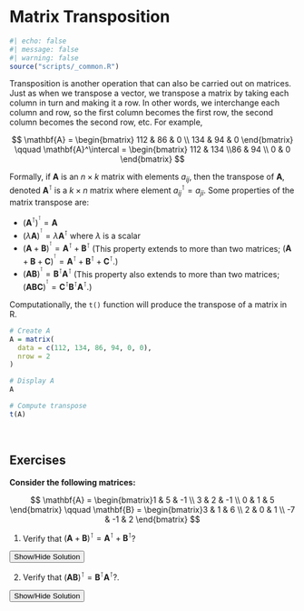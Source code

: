 # Matrix Transposition

```r
#| echo: false
#| message: false
#| warning: false
source("scripts/_common.R")
```


Transposition is another operation that can also be carried out on matrices. Just as when we transpose a vector, we transpose a matrix by taking each column in turn and making it a row. In other words, we interchange each column and row, so the first column becomes the first row, the second column becomes the second row, etc. For example,

$$
\mathbf{A} = \begin{bmatrix}
112 & 86 & 0 \\ 134 & 94 & 0
\end{bmatrix} \qquad 
\mathbf{A}^\intercal = \begin{bmatrix}
112 & 134 \\86 & 94 \\ 0 & 0
\end{bmatrix}
$$

Formally, if **A** is an $n \times k$ matrix with elements $a_{ij}$, then the transpose of **A**, denoted $\mathbf{A}^\intercal$ is a $k \times n$ matrix where element $a^\intercal_{ij}=a_{ji}$. Some properties of the matrix transpose are:

- $(\mathbf{A}^{\intercal}) ^{^{\intercal}} = \mathbf{A}$
- $(\lambda\mathbf{A})^{^{\intercal}} = \lambda \mathbf{A}^{\intercal}$ where $\lambda$ is a scalar
- $(\mathbf{A} + \mathbf{B})^{^{\intercal}} = \mathbf{A}^{\intercal} + \mathbf{B}^{\intercal}$ (This property extends to more than two matrices; $(\mathbf{A} + \mathbf{B} + \mathbf{C})^{^{\intercal}} = \mathbf{A}^{\intercal} + \mathbf{B}^{\intercal} + \mathbf{C}^{\intercal}$.)
- $(\mathbf{A}\mathbf{B})^{^{\intercal}} = \mathbf{B}^{\intercal} \mathbf{A}^{\intercal}$ (This property also extends to more than two matrices; $(\mathbf{A}\mathbf{B}\mathbf{C})^{^{\intercal}} = \mathbf{C}^{\intercal}\mathbf{B}^{\intercal} \mathbf{A}^{\intercal}$.)


Computationally, the `t()` function will produce the transpose of a matrix in R.

```r
# Create A
A = matrix(
  data = c(112, 134, 86, 94, 0, 0),
  nrow = 2
)

# Display A
A

# Compute transpose
t(A)
```


<br />


## Exercises {-}

**Consider the following matrices:**

$$
\mathbf{A} = \begin{bmatrix}1 & 5 & -1 \\ 3 & 2 & -1 \\ 0 & 1 & 5 \end{bmatrix} \qquad \mathbf{B} = \begin{bmatrix}3 & 1 & 6 \\ 2 & 0 & 1 \\ -7 & -1 & 2 \end{bmatrix}
$$


1. Verify that $(\mathbf{A}+\mathbf{B})^\intercal = \mathbf{A}^\intercal + \mathbf{B}^\intercal$?

<button class="solution-btn solution-btn-default" onclick="toggle_visibility('solution_01');">Show/Hide Solution</button>
<div id="solution_01" style="display:none; margin: -40px 0 40px 40px;">

$$
\begin{split}
(\mathbf{A}+\mathbf{B})^\intercal &= \begin{bmatrix}4 & 6 & 5\\5 & 2 & 0\\ -7 & 0 & 7 \end{bmatrix}^\intercal = \begin{bmatrix}4 & 5 & -7\\6 & 2 & 0\\5 & 0& 7 \end{bmatrix} \\[3em]
\mathbf{A}^\intercal + \mathbf{B}^\intercal &= \begin{bmatrix}1 & 3 & 0\\5 & 2 & 1\\-1 & -1 & 5 \end{bmatrix} + \begin{bmatrix}3 & 2 & -7\\1 & 0 & -1\\6 & 1 & 2 \end{bmatrix} = \begin{bmatrix}4 & 5 & -7\\6 & 2 & 0\\5 & 0& 7 \end{bmatrix}
\end{split}
$$

</div>

2. Verify that $(\mathbf{A}\mathbf{B})^\intercal = \mathbf{B}^\intercal \mathbf{A}^\intercal$?.

<button class="solution-btn solution-btn-default" onclick="toggle_visibility('solution_02');">Show/Hide Solution</button>
<div id="solution_02" style="display:none; margin: -40px 0 40px 40px;">

$$
\begin{split}
(\mathbf{A}\mathbf{B})^\intercal &= \begin{bmatrix}20 & 2 & 9\\20 & 4 & 18\\-33 & -5 & 11 \end{bmatrix}^\intercal = \begin{bmatrix}20 & 20 & -33\\ 2 & 4& -5\\9 & 18 & 11 \end{bmatrix} \\[3em]
\mathbf{B}^\intercal \mathbf{A}^\intercal &= \begin{bmatrix}3 & 2 & -7\\1 & 0 & -1\\6 & 1 & 2 \end{bmatrix}\begin{bmatrix}1 & 3 & 0\\5 & 2 & 1\\-1 & -1 & 5 \end{bmatrix} = \begin{bmatrix}20 & 20 & -33\\ 2 & 4& -5\\9 & 18 & 11 \end{bmatrix}
\end{split}
$$

</div>


<br />
